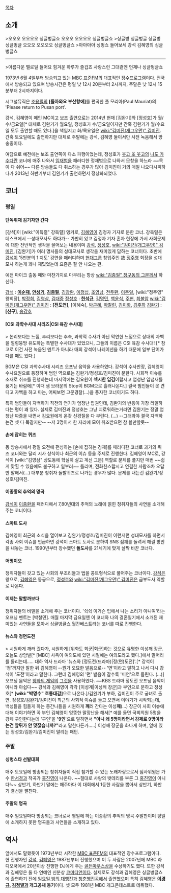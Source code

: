 [[목차]]
== 소개 ==
>오오오 오오오오 싱글벙글쇼 오오오 오오오오 싱글벙글쇼
>싱글벙 싱글벙글 싱글벙 싱글벙글 오오오 오오오오 싱글벙글쇼
>아아아아 싱벙쇼 들어보세 강석 김혜영의 싱글벙글쇼
----
>아름다운 멜로딜 들어요 힘겨운 하루가 즐겁죠 사랑스런 그대곁엔 언제나 싱글벙글쇼

1973년 6월 4일부터 방송되고 있는 [[MBC 표준FM]]의 대표적인 장수프로그램이다. 전국에서 방송되고 있으며 방송시간은 평일 낮 12시 20분부터 2시까지, 주말은 낮 12시 15분부터 2시까지이다.

시그널뮤직은 [[조용필]]의 '''[돌아와요 부산항에]'''를 편곡한 폴 모리아(Paul Mauriat)의 'Please return to Pusan port'.

강석, 김혜영이 메인 MC이고 보조 출연으로는 2014년 현재 [김완기]와 [정성호]가 월/수/금요일[* 대체로 김완기가 월요일, 정성호가 수/금요일이지만 간혹 김완기가 월/수요일 모두 출연할 때도 있다.]을 책임지고 화/목요일은 [[wiki:"김미진(개그우먼)" 김미진]]. 간혹 토요일에도 출연하지만 대체로 주말에는 강석, 김혜영 둘이서만 사전 녹음해서 방송중이다.

여담으로 예전에는 보조 출연쪽이 다소 파행이었는데, 정성호가 [[웃고 또 웃고]]의 [[나도 가수다]]란 코너에 매주 나와서 [[임재범]]을 패러디한 정재범으로 나와서 모창을 하느라 ~~목이 다 쉬어~~ 다른 방송들도 다 취소하는 경우가 많아 김미진이 거의 매일 나오다시피하다가 2013년 하반기부터 김완기가 출연하면서 정상화되었다.

== 코너 ==
=== 평일 ===
==== 단독취재 김기자만 간다 ====
[강석]이 [wiki:"이득렬" 강득렬] 앵커로, [[김혜영]]이 김정자 기자로 분한 코너. 강득렬은 데스크에서 --성대모사도 하다가-- 가만히 있고 김정자 기자 혼자 현장에 가서 사회문제에 대한 전반적인 생각을 물어보는 내용이며 [[강석]], [[정성호]], [[wiki:"김미진(개그우먼)" 김미진]], [김완기]가 여러 명사들의 성대모사로 생각을 재미있게 답하는 코너이다. 초반에 [[강석]]이 '5만분의 1 지도' 강연을 패러디하며 [[현대그룹]] 창업주인 故 [[정주영]] 회장을 성대모사 하는게 꽤나 재밌었는데 요즘은 잘 안 나오는 편.

예전 마이크 출동 때와 마찬가지로 마무리는 항상 [[wiki:"김종필" 청구동의 그분]]께서 하신다.

[[강석]] : '''[[이순재]], [[안성기]], [[김종필]]''', [[김창완]], [[이정섭]], [[조영남]], [[전두환]], [[이주일]], [wiki:"정주영" 왕회장], [[박정희]], [[김영삼]], [[김대중]]
[[정성호]] : '''[[한석규]]''', [[김명민]], [[백윤식]], [[주현]], [[최불암]]
[[wiki:"김미진(개그우먼)" 김미진]] : '''[전도연]''', [이혜숙], [[박근혜]], [[박칼린]], [[김미화]], [[김주하]]
[[김완기]] : '''[신구]''', [[송강호]]

==== [CSI 과학수사대 시리즈|CSI 육감 수사대] ====
> 논리보다는 느낌, 추리보다는 추측, 과학적 수사가 아닌 막연한 느낌으로 상대의 자백을 얼렁뚱땅 유도하는 특별한 수사대가 있었으니, 그들의 이름은 CSI 육감 수사대! [* 참고로 이건 사전 녹음된 멘트가 아니라 매회 강석이 나레이션을 하기 때문에 일부 단어가 다를 때도 있다.]

BGM은 CSI 과학수사대 시리즈 오프닝 음악을 사용하였다.
강석이 수사반장, 김혜영이 수사요원으로 등장하며 범인 역으로는 김완기/정성호/김미진이 분한다. 사회적 이슈를 소재로 취조를 진행하는데 마지막에는 김요원이 '''섹시한 입김'''이랍시고 엄청난 입냄새를 풍기는 바람에[* 이때 샘 브라운의 Stop이 BGM으로 흘러나온다.] 결국 범인들이 못 견디고 자백을 하고 마는, 어찌보면 고문경찰(...)을 풍자한 코너이기도 하다.

특히 범인들이 자백하기 직전의 연기가 엄청난 압권인데, 김완기의 반응이 가장 리얼하다는 평이 꽤 있다. 실제로 김미진과 정성호는 그냥 괴로워하는거라면 김완기는 정말 엄청난 짜증을 내면서 김요원에게 온갖 신경질을 다 부린다. (...) --그래봐야 결국 자백하는건 셋 다 똑같지만-- --저 3명이서 한 자리에 모여 취조받으면 참 볼만할듯--

==== 손에 잡히는 퀴즈 ====
동 방송사에서 평일 오전에 편성하는 [손에 잡히는 경제]를 패러디한 코너로 과거의 퀴즈 코너와는 달리 시사 상식이나 최근의 이슈 등을 주제로 진행한다. 김혜영이 MC로, 강석이 [wiki:"김영삼" 상도동에 학실히 살고 계신 그분] 역할로 문제를 풀지만 매번 ~~쉽게 맞힐 수 있음에도 불구하고 일부러~~ 틀리며, 전화찬스랍시고 연결한 사람조차 오답만 말해서(...) 대부분 청취자 돌발퀴즈로 나가는 경우가 많다. 문제를 내는건 김완기/정성호/김미진.

==== 이종황의 추억의 명곡 ====
[[강석]]이 [[이종환]]을 패러디해서 7,80년대의 추억의 노래에 얽힌 청취자들의 사연을 소개해주는 코너이다.

==== 스마트 도사 ====
김혜영이 최근의 소식을 열어보고 김완기/정성호/김미진이 이런저런 성대모사를 하면서 각종 사회 이슈를 언급하면 강석이 스마트 도사로 분하여 SNS 점괘를 돌려서 해결 방안을 내놓는 코너. 1990년부터 장수했던 '''돌도사'''를 21세기에 맞게 살짝 바꾼 코너다.

==== 어명이오 ====
청취자들이 갖고 있는 사회의 부조리들과 법을 콩트형식으로 풀어주는 코너이다. [[강석]]은 왕으로, [[김혜영]]은 동궁으로, [[정성호]]와 [[wiki:"김미진(개그우먼)" 김미진]]은 금부도사 역할로 나온다.

==== 이제는 말할까보다 ==== 
청취자들의 비밀을 소개해 주는 코너이다. '쉭쉭 이거슨 입에서 나는 소리가 아니여'라는 오프닝 멘트는 [박철민]. 매월 마지막 금요일엔 이 코너와 나의 결혼일기에서 소개된 재미있는 사연들을 모아서 싱글벙글쇼 월간베스트라는 코너를 따로 진행한다.

==== 뉴스와 정면도전 ====
> 시원하게 깨러 갔다가, 시원하게 [위화도 회군|회군]하는 것으로 유명한 이성깨 장군. 오늘도 상암벌[* [MBC] 사옥이 여의도에 있던 시절에는 여의도라고 했다.]에서 말머리를 돌리는데..... 대하 역사 드라마 '뉴스와 [정도전(드라마)|정(면)도전]'.[* 강석이 '정'까지만 말한 뒤 김혜영이 --뭔가 오묘한 발음으로-- '면'이라고 말하고 나서 다시 강석이 '도전'이라고 말한다. 그런데 김혜영의 '면' 발음이 갈수록 '미연'으로 들린다. (...)]
오프닝 음악은 [[왕좌의 게임]]의 [[마성의 BGM|그것]]을 사용하였다. ~~KBS 드라마 정도전 오프닝 음악이 아니라 아쉽다~~
강석과 김혜영이 각각 [이성계|이성깨 장군]과 부인으로 분하고 정성호[* '''[wiki:"박명수" 호통대감]'''으로 나온다.]/김완기가 부하, 김미진이 주로 궁녀로 출연. 정성호/김완기/김미진이 최근의 사회적 이슈를 들고 오면서 이야기가 시작되는데, 백성들을 힘들게 하는 종간나들을 시원하게 '''깨'''러 간다는 이성'''깨'''(...) 장군이 사회 이슈에 대해 이야기하면 꼭 부인 김혜영이 엉뚱한 말장난을 해서[* 예를 들면 국회의원 5명을 강제 구인한다는데 '구인'을 ''''9인''''으로 말하면서 '''"아니 왜 5명이라면서 강제로 9명이라는건 앞뒤가 안 맞잖습니까?"'''라고 말한다든가.....] 이성깨 장군을 화나게 하며, 옆에 있는 정성호/김완기/김미진이 말리는 패턴.

=== 주말 ===
==== 싱벙스타 선발대회 ====
매주 토요일에 방송되는 청취자들이 직접 참가할 수 있는 노래자랑으로서 심사위원은 가수 [[한서경]]과 작곡가 [[홍진영]]이 나온다. ~~절대로 사랑의 밧데리를 부른 그 [[홍진영]]이 아니다!~~ 상반기, 하반기 말에는 매주마다 이 대회에서 1등한 사람을 뽑아서 상반기, 하반기 결선을 펼친다.

==== 주말의 명곡 ====
매주 일요일마다 방송되는 코너로서 평일에 하는 이종황의 추억의 명곡 주말판이며 평일에 소개하지 못한 명곡들과 사연들을 소개하고 있다.

== 역사 ==
앞에서도 말했듯이 1973년부터 시작한 [[MBC 표준FM]]의 대표적인 장수프로그램이다. 현 진행자인 [[강석]], [[김혜영]]은 1987년부터 진행했으며 이 두 사람은 2007년에 MBC 라디오국에서 20년이상 진행한 DJ에게 주는 [[골든마우스]]상을 수상하기도 했다. 또한 강석과 김혜영은 둘 다 연예인 신분상 [[코미디언]]이다. 실제로도 강석과 김혜영은 싱글벙글쇼에 출연하기 전에 [[일요일 밤의 대행진]]과 [[청춘행진곡]]에서 출연했으며 특히 김혜영은 '''[[이경규]], [[김정열]]과 개그공채 동기'''이다. 셋 모두 1981년 MBC 개그콘테스트로 데뷔했다.
